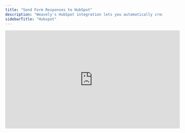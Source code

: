 ```yaml
---
title: "Send Form Responses to HubSpot"
description: "Weavely's HubSpot integration lets you automatically create contacts in HubSpot upon form submissions."
sidebarTitle: "Hubspot"
---
```


<iframe width="560" height="315" src="https://www.youtube.com/embed/SjFrxnSkuQ8?si=XbJHAXyRL2qEVjUQ" title="YouTube video player" frameborder="0" allow="accelerometer; autoplay; clipboard-write; encrypted-media; gyroscope; picture-in-picture" allowfullscreen />

## Step 1: Open the Integrations Tab

With the editor open, navigate to the _Integrations_ tab and select the _HubSpot_ integration as shown below.

![Screenshot2025 05 13at10 21 19 Pn](/images/Screenshot2025-05-13at10.21.19.png)

## Step 2: Link Your HubSpot Account

Is this the first time you set up a HubSpot integration? Then Weavely will first guide you through the steps to connect your HubSpot account to Weavely. Just press _"Connect to HubSpot"_ to get started.

![Screenshot2025 05 13at10 22 45 Pn](/images/Screenshot2025-05-13at10.22.45.png)

## Step 3: Map Form Fields to Contact Properties

Once you've connected your HubSpot account you'll be able to set up the integration for your form. You can specify which fields of your form should be used to create the new contact in HubSpot as shown in the gif below. At the time of writing you can only create new contacts after a form submission. Looking to do something else? Reach out to [florian@weavely.ai](mailto:florian@weavely.ai) to tell us your use case and we'll add it to the roadmap\!

![Hubspot Integration Gi](/images/hubspot-integration.gif)